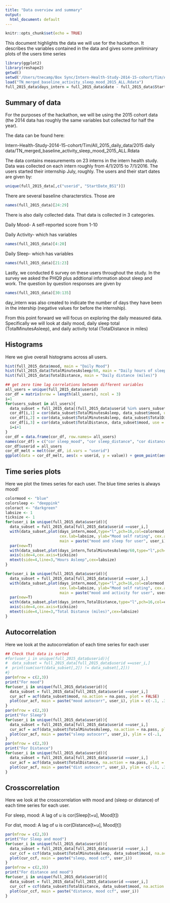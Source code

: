 ```yaml
---
title: "Data overview and summary"
output:
  html_document: default
---
```



```r
knitr::opts_chunk$set(echo = TRUE)
```

This document highlights the data we will use for the hackathon. It describes the variables contained in the data and gives some preliminary plots
of the users time series

```r
library(ggplot2)
library(reshape2)
getwd()
setwd('/Users/tnecamp/Box Sync/Intern-Health-Study-2014-15-cohort/Tim/All_2015_daily_data/2015 daily data/')
load("TN_merged_baseline_activity_sleep_mood_2015_ALL.Rdata")
full_2015_data$days_intern = full_2015_data$date - full_2015_data$StartDate_BS1
```

## Summary of data

For the purposes of the hackathon, we will be using the 2015 cohort data (the 2014 data has roughly the same variables but collected for half the year).

The data can be found here:

Intern-Health-Study-2014-15-cohort/Tim/All_2015_daily_data/2015 daily data/TN_merged_baseline_activity_sleep_mood_2015_ALL.Rdata

The data contains measurements on 23 interns in the intern health study. Data was collected on each intern roughly from 4/1/2015 to 7/1/2016. The
users started their internship July, roughly. The users and their start dates are given by:

```r
unique(full_2015_data[,c("userid", "StartDate_BS1")])
```


There are several baseline characterstics. Those are
```r
names(full_2015_data)[24:29]
```

There is also daily collected data. That data is collected in 3 categories.

Daily Mood- A self-reported score from 1-10

Daily Activity- which has variables
```r
names(full_2015_data)[4:20]
```

Daily Sleep- which has variables
```r
names(full_2015_data)[21:23]
```


Lastly, we conducted 6 survey on these users throughout the study. In the survey we asked the PHQ9 plus addtional information about 
sleep and work.
The question by question responses are given by
```r
names(full_2015_data)[30:135]
```

day_intern was also created to indicate the number of days they have been in the intership (negative values for before the internship).

From this point forward we will focus on exploring the daily measured data. Specifically we will look at daily mood, daily sleep total (TotalMinutesAsleep), and
daily activity total (TotalDistance in miles)

## Histograms

Here we give overall histograms across all users.

```r
hist(full_2015_data$mood, main = "Daily Mood")
hist(full_2015_data$TotalMinutesAsleep/60, main = "Daily hours of sleep")
hist(full_2015_data$TotalDistance, main = "Daily distance (miles)")
```



```r
## get zero time lag correlations between different variables
all_users = unique(full_2015_data$userid)
cor_df = matrix(nrow = length(all_users), ncol = 3)
i=1
for(users_subset in all_users){
  data_subset = full_2015_data[(full_2015_data$userid %in% users_subset),]
  cor_df[i,1] = cor(data_subset$TotalMinutesAsleep, data_subset$mood, use = "complete.obs")
  cor_df[i,2] = cor(data_subset$TotalMinutesAsleep, data_subset$TotalDistance, use = "complete.obs")
  cor_df[i,3] = cor(data_subset$TotalDistance, data_subset$mood, use = "complete.obs")
  i=i+1
}
cor_df = data.frame(cor_df, row.names= all_users)
names(cor_df) = c("cor sleep_mood", "cor sleep_distance", "cor distance_mood")
cor_df$userid = all_users
cor_df_melt = melt(cor_df, id.vars = "userid")
ggplot(data = cor_df_melt, aes(x = userid, y = value)) + geom_point(aes(color = variable))
```


## Time series plots

Here we plot the times series for each user. The blue time series is always mood!

```r
colormood <- "blue"
colorsleep <- "deeppink"
coloract <- "darkgreen"
labsize <- 1
ticksize <- 1
for(user_i in unique(full_2015_data$userid)){
  data_subset = full_2015_data[full_2015_data$userid ==user_i,]
  with(data_subset,plot(days_intern,mood,type="l",pch=16,col=colormood,xlab="Day in Study",
                        cex.lab=labsize, ylab="Mood self rating", cex.axis=ticksize,
                        main = paste("mood and sleep for user", user_i)))
  par(new=T)
  with(data_subset,plot(days_intern,TotalMinutesAsleep/60,type="l",pch=16,col=colorsleep,axes=F,xlab=NA,ylab=NA))
  axis(side=4,cex.axis=ticksize)
  mtext(side=4,line=3,"Hours Asleep",cex=labsize)
}
```
```r
for(user_i in unique(full_2015_data$userid)){
  data_subset = full_2015_data[full_2015_data$userid ==user_i,]
  with(data_subset,plot(days_intern,mood,type="l",pch=16,col=colormood,xlab="Day in Study",
                        cex.lab=labsize, ylab="Mood self rating", cex.axis=ticksize,
                        main = paste("mood and activity for user", user_i)))
  par(new=T)
  with(data_subset,plot(days_intern,TotalDistance,type="l",pch=16,col=coloract,axes=F,xlab=NA,ylab=NA))
  axis(side=4,cex.axis=ticksize)
  mtext(side=4,line=3,"Total Distance (miles)",cex=labsize)
}
```

## Autocorrelation

Here we look at the autocorrelation of each time series for each user

```r
## Check that data is sorted
#for(user_i in unique(full_2015_data$userid)){
#  data_subset = full_2015_data[full_2015_data$userid ==user_i,]
#  print(sum(sort(data_subset[,2]) != data_subset[,2]))
#}
par(mfrow = c(2,3))
print("For mood")
for(user_i in unique(full_2015_data$userid)){
  data_subset = full_2015_data[full_2015_data$userid ==user_i,]
  cur_acf = acf(data_subset$mood, na.action = na.pass, plot = FALSE)
  plot(cur_acf, main = paste("mood autocorr", user_i), ylim = c(-.1, .3))
}
par(mfrow = c(2,3))
print("For Sleep")
for(user_i in unique(full_2015_data$userid)){
  data_subset = full_2015_data[full_2015_data$userid ==user_i,]
  cur_acf = acf(data_subset$TotalMinutesAsleep, na.action = na.pass, plot = FALSE)
  plot(cur_acf, main = paste("sleep autocorr", user_i), ylim = c(-.1, .3))
}
par(mfrow = c(2,3))
print("For Distance")
for(user_i in unique(full_2015_data$userid)){
  data_subset = full_2015_data[full_2015_data$userid ==user_i,]
  cur_acf = acf(data_subset$TotalDistance, na.action = na.pass, plot = FALSE)
  plot(cur_acf, main = paste("dist autocorr", user_i), ylim = c(-.1, .3))
}
```

## Crosscorrelation

Here we look at the crosscorrelation with mood and (sleep or distance) of each time series for each user. 

For sleep, mood: A lag of u is cor(Sleep[t+u], Mood[t])

For dist, mood: A lag of u is cor(Distance[t+u], Mood[t])

```r
par(mfrow = c(2,3))
print("For Sleep and mood")
for(user_i in unique(full_2015_data$userid)){
  data_subset = full_2015_data[full_2015_data$userid ==user_i,]
  cur_ccf = ccf(data_subset$TotalMinutesAsleep, data_subset$mood, na.action = na.pass, plot = FALSE)
  plot(cur_ccf, main = paste("sleep, mood ccf", user_i))
}
par(mfrow = c(2,3))
print("For distance and mood")
for(user_i in unique(full_2015_data$userid)){
  data_subset = full_2015_data[full_2015_data$userid ==user_i,]
  cur_ccf = ccf(data_subset$TotalDistance, data_subset$mood, na.action = na.pass, plot = FALSE)
  plot(cur_ccf, main = paste("distance, mood ccf", user_i))
}
```






